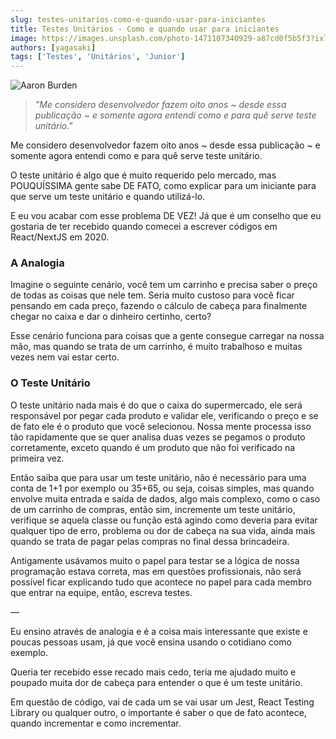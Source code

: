 ```yaml
---
slug: testes-unitarios-como-e-quando-usar-para-iniciantes
title: Testes Unitários - Como e quando usar para iniciantes
image: https://images.unsplash.com/photo-1471107340929-a87cd0f5b5f3?ixlib=rb-4.0.3&ixid=MnwxMjA3fDB8MHxwaG90by1wYWdlfHx8fGVufDB8fHx8&auto=format&fit=crop&w=773&q=80
authors: [yagasaki]
tags: ['Testes', 'Unitários', 'Junior']
---
```


![](https://images.unsplash.com/photo-1471107340929-a87cd0f5b5f3?ixlib=rb-4.0.3&ixid=MnwxMjA3fDB8MHxwaG90by1wYWdlfHx8fGVufDB8fHx8&auto=format&fit=crop&w=773&q=80 "Aaron Burden")

> _"Me considero desenvolvedor fazem oito anos ~ desde essa publicação ~ e somente agora entendi como e para quê serve teste unitário."_

Me considero desenvolvedor fazem oito anos ~ desde essa publicação ~ e somente agora entendi como e para quê serve teste unitário.

O teste unitário é algo que é muito requerido pelo mercado, mas POUQUÍSSIMA gente sabe DE FATO, como explicar para um iniciante para que serve um teste unitário e quando utilizá-lo.

E eu vou acabar com esse problema DE VEZ! Já que é um conselho que eu gostaria de ter recebido quando comecei a escrever códigos em React/NextJS em 2020.

<!--truncate-->

### A Analogia

Imagine o seguinte cenário, você tem um carrinho e precisa saber o preço de todas as coisas que nele tem. Seria muito custoso para você ficar pensando em cada preço, fazendo o cálculo de cabeça para finalmente chegar no caixa e dar o dinheiro certinho, certo?

Esse cenário funciona para coisas que a gente consegue carregar na nossa mão, mas quando se trata de um carrinho, é muito trabalhoso e muitas vezes nem vai estar certo.

### O Teste Unitário

O teste unitário nada mais é do que o caixa do supermercado, ele será responsável por pegar cada produto e validar ele, verificando o preço e se de fato ele é o produto que você selecionou. Nossa mente processa isso tão rapidamente que se quer analisa duas vezes se pegamos o produto corretamente, exceto quando é um produto que não foi verificado na primeira vez.

Então saiba que para usar um teste unitário, não é necessário para uma conta de 1+1 por exemplo ou 35+65, ou seja, coisas simples, mas quando envolve muita entrada e saída de dados, algo mais complexo, como o caso de um carrinho de compras, então sim, incremente um teste unitário, verifique se aquela classe ou função está agindo como deveria para evitar qualquer tipo de erro, problema ou dor de cabeça na sua vida, ainda mais quando se trata de pagar pelas compras no final dessa brincadeira.

Antigamente usávamos muito o papel para testar se a lógica de nossa programação estava correta, mas em questões profissionais, não será possível ficar explicando tudo que acontece no papel para cada membro que entrar na equipe, então, escreva testes.

—

Eu ensino através de analogia e é a coisa mais interessante que existe e poucas pessoas usam, já que você ensina usando o cotidiano como exemplo.

Queria ter recebido esse recado mais cedo, teria me ajudado muito e poupado muita dor de cabeça para entender o que é um teste unitário.

Em questão de código, vai de cada um se vai usar um Jest, React Testing Library ou qualquer outro, o importante é saber o que de fato acontece, quando incrementar e como incrementar.
